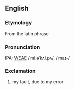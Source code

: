 ==English==

===Etymology===
From the latin phrase

===Pronunciation===
IPA: [[WEAE]] /ˈmi.əˈkʌl.pʌ/, /ˈmaɪ-/

===Exclamation===

# my fault, due to my error